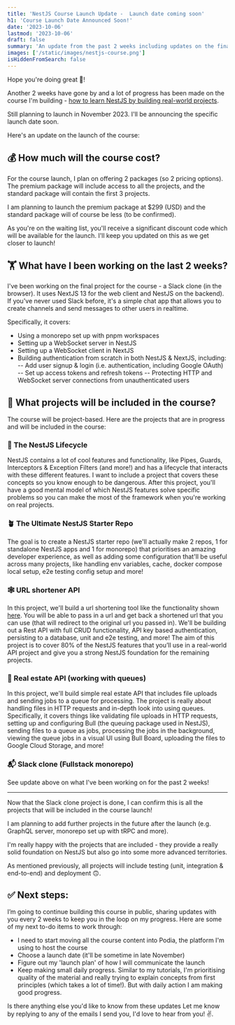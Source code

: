 ```yaml
---
title: 'NestJS Course Launch Update -  Launch date coming soon'
h1: 'Course Launch Date Announced Soon!'
date: '2023-10-06'
lastmod: '2023-10-06'
draft: false
summary: 'An update from the past 2 weeks including updates on the final project included in the course'
images: ['/static/images/nestjs-course.png']
isHiddenFromSearch: false
---
```


Hope you're doing great 👋!

Another 2 weeks have gone by and a lot of progress has been made on the course I'm building - [how to learn NestJS by building real-world projects](/nestjs-course).

Still planning to launch in November 2023. I'll be announcing the specific launch date soon.

Here's an update on the launch of the course:

## 💰 How much will the course cost?

For the course launch, I plan on offering 2 packages (so 2 pricing options). The premium package will include access to all the projects, and the standard package will contain the first 3 projects.

I am planning to launch the premium package at $299 (USD) and the standard package will of course be less (to be confirmed).

As you're on the waiting list, you'll receive a significant discount code which will be available for the launch. I'll keep you updated on this as we get closer to launch!

## 🏋️ What have I been working on the last 2 weeks?

I've been working on the final project for the course - a Slack clone (in the browser). It uses NextJS 13 for the web client and NestJS on the backend). If you've never used Slack before, it's a simple chat app that allows you to create channels and send messages to other users in realtime.

Specifically, it covers:

- Using a monorepo set up with pnpm workspaces
- Setting up a WebSocket server in NestJS
- Setting up a WebSocket client in NextJS
- Building authentication from scratch in both NestJS & NextJS, including:
  -- Add user signup & login (i.e. authentication, including Google OAuth)
  -- Set up access tokens and refresh tokens
  -- Protecting HTTP and WebSocket server connections from unauthenticated users

## 🚀 What projects will be included in the course?

The course will be project-based. Here are the projects that are in progress and will be included in the course:

### 🌈 The NestJS Lifecycle

​NestJS contains a lot of cool features and functionality, like Pipes, Guards, Interceptors & Exception Filters (and more!) and has a lifecycle that interacts with these different features. I want to include a project that covers these concepts so you know enough to be dangerous. After this project, you'll have a good mental model of which NestJS features solve specific problems so you can make the most of the framework when you're working on real projects.

### 🪴 The Ultimate NestJS Starter Repo

​The goal is to create a NestJS starter repo (we'll actually make 2 repos, 1 for standalone NestJS apps and 1 for monorepo) that prioritises an amazing developer experience, as well as adding some configuration that'll be useful across many projects, like handling env variables, cache, docker compose local setup, e2e testing config setup and more!

### 🕸️ URL shortener API

​In this project, we'll build a url shortening tool like the functionality shown [here](https://www.shorturl.at/). You will be able to pass in a url and get back a shortened url that you can use (that will redirect to the original url you passed in). We'll be building out a Rest API with full CRUD functionality, API key based authentication, persisting to a database, unit and e2e testing, and more! The aim of this project is to cover 80% of the NestJS features that you’ll use in a real-world API project and give you a strong NestJS foundation for the remaining projects.

### 🏡 Real estate API (working with queues)

​In this project, we'll build simple real estate API that includes file uploads and sending jobs to a queue for processing. The project is really about handling files in HTTP requests and in-depth look into using queues. Specifically, it covers things like validating file uploads in HTTP requests, setting up and configuring Bull (the queuing package used in NestJS), sending files to a queue as jobs, processing the jobs in the background, viewing the queue jobs in a visual UI using Bull Board, uploading the files to Google Cloud Storage, and more!

### 📬 Slack clone (Fullstack monorepo)

​See update above on what I've been working on for the past 2 weeks!

---

Now that the Slack clone project is done, I can confirm this is all the projects that will be included in the course launch!

I am planning to add further projects in the future after the launch (e.g. GraphQL server, monorepo set up with tRPC and more).

I'm really happy with the projects that are included - they provide a really solid foundation on NestJS but also go into some more advanced territories.

As mentioned previously, all projects will include testing (unit, integration & end-to-end) and deployment 🙃.

## ✅ Next steps:

I’m going to continue building this course in public, sharing updates with you every 2 weeks to keep you in the loop on my progress. Here are some of my next to-do items to work through:

- I need to start moving all the course content into Podia, the platform I'm using to host the course
- Choose a launch date (it'll be sometime in late November)
- Figure out my 'launch plan' of how I will communicate the launch
- Keep making small daily progress. Similar to my tutorials, I'm prioritising quality of the material and really trying to explain concepts from first principles (which takes a lot of time!). But with daily action I am making good progress.

Is there anything else you'd like to know from these updates Let me know by replying to any of the emails I send you, I'd love to hear from you! ✌️.
